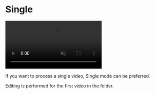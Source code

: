 # Single

<video autoPlay muted loop controls>
  <source src="https://forum.ve3.plus/assets/files/2024-04-28/docs-english/single.mp4" type="video/mp4" />
  Your browser does not support the video tag.
</video>


If you want to process a single video, Single mode can be preferred.

Editing is performed for the first video in the folder.